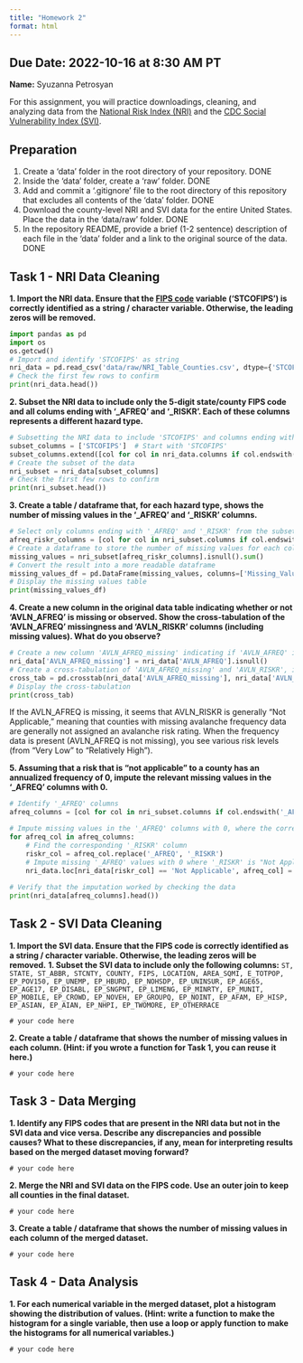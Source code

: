 ```yaml
---
title: "Homework 2"
format: html
---
```


__Due Date:__ 2022-10-16 at 8:30 AM PT
---


__Name:__ Syuzanna Petrosyan



For this assignment, you will practice downloadings, cleaning, and analyzing data from the [National Risk Index (NRI)](https://hazards.fema.gov/nri/) and the [CDC Social Vulnerability Index (SVI)](https://www.atsdr.cdc.gov/placeandhealth/svi/index.html).

## Preparation

1. Create a 'data' folder in the root directory of your repository.
DONE
1. Inside the 'data' folder, create a 'raw' folder.
DONE
1. Add and commit a '.gitignore' file to the root directory of this repository that excludes all contents of the 'data' folder.
DONE
1. Download the county-level NRI and SVI data for the entire United States. Place the data in the 'data/raw' folder.
DONE
1. In the repository README, provide a brief (1-2 sentence) description of each file in the 'data' folder and a link to the original source of the data.
DONE


## Task 1 - NRI Data Cleaning

__1. Import the NRI data. Ensure that the [FIPS code](https://en.wikipedia.org/wiki/Federal_Information_Processing_Standard_state_code) variable ('STCOFIPS') is correctly identified as a string / character variable. Otherwise, the leading zeros will be removed.__

```python
import pandas as pd
import os
os.getcwd()
# Import and identify 'STCOFIPS' as string
nri_data = pd.read_csv('data/raw/NRI_Table_Counties.csv', dtype={'STCOFIPS': str})
# Check the first few rows to confirm
print(nri_data.head())
```


__2. Subset the NRI data to include only the 5-digit state/county FIPS code and all colums ending with '\_AFREQ' and '\_RISKR'. Each of these columns represents a different hazard type.__

```python
# Subsetting the NRI data to include 'STCOFIPS' and columns ending with '_AFREQ' and '_RISKR'
subset_columns = ['STCOFIPS']  # Start with 'STCOFIPS'
subset_columns.extend([col for col in nri_data.columns if col.endswith('_AFREQ') or col.endswith('_RISKR')])
# Create the subset of the data
nri_subset = nri_data[subset_columns]
# Check the first few rows to confirm
print(nri_subset.head())
```

__3. Create a table / dataframe that, for each hazard type, shows the number of missing values in the '\_AFREQ' and '\_RISKR' columns.__
```python
# Select only columns ending with '_AFREQ' and '_RISKR' from the subset
afreq_riskr_columns = [col for col in nri_subset.columns if col.endswith('_AFREQ') or col.endswith('_RISKR')]
# Create a dataframe to store the number of missing values for each column
missing_values = nri_subset[afreq_riskr_columns].isnull().sum()
# Convert the result into a more readable dataframe
missing_values_df = pd.DataFrame(missing_values, columns=['Missing_Values'])
# Display the missing values table
print(missing_values_df)
```

__4. Create a new column in the original data table indicating whether or not 'AVLN_AFREQ' is missing or observed. Show the cross-tabulation of the 'AVLN_AFREQ' missingness and 'AVLN_RISKR' columns (including missing values). What do you observe?__
```python
# Create a new column 'AVLN_AFREQ_missing' indicating if 'AVLN_AFREQ' is missing
nri_data['AVLN_AFREQ_missing'] = nri_data['AVLN_AFREQ'].isnull()
# Create a cross-tabulation of 'AVLN_AFREQ_missing' and 'AVLN_RISKR', including missing values
cross_tab = pd.crosstab(nri_data['AVLN_AFREQ_missing'], nri_data['AVLN_RISKR'], dropna=False)
# Display the cross-tabulation
print(cross_tab)
```
If the AVLN_AFREQ is missing, it seems that AVLN_RISKR is generally "Not Applicable," meaning that counties with missing avalanche frequency data are generally not assigned an avalanche risk rating. When the frequency data is present (AVLN_AFREQ is not missing), you see various risk levels (from "Very Low" to "Relatively High").


__5. Assuming that a risk that is "not applicable" to a county has an annualized frequency of 0, impute the relevant missing values in the '\_AFREQ' columns with 0.__
```python
# Identify '_AFREQ' columns
afreq_columns = [col for col in nri_subset.columns if col.endswith('_AFREQ')]

# Impute missing values in the '_AFREQ' columns with 0, where the corresponding '_RISKR' is "Not Applicable"
for afreq_col in afreq_columns:
    # Find the corresponding '_RISKR' column
    riskr_col = afreq_col.replace('_AFREQ', '_RISKR')
    # Impute missing '_AFREQ' values with 0 where '_RISKR' is "Not Applicable"
    nri_data.loc[nri_data[riskr_col] == 'Not Applicable', afreq_col] = 0
    
# Verify that the imputation worked by checking the data
print(nri_data[afreq_columns].head())
```


## Task 2 - SVI Data Cleaning

__1. Import the SVI data. Ensure that the FIPS code is correctly identified as a string / character variable. Otherwise, the leading zeros will be removed.__
__1. Subset the SVI data to include only the following columns:__
`ST, STATE, ST_ABBR, STCNTY, COUNTY, FIPS, LOCATION, AREA_SQMI, E_TOTPOP, EP_POV150, EP_UNEMP, EP_HBURD, EP_NOHSDP, EP_UNINSUR, EP_AGE65, EP_AGE17, EP_DISABL, EP_SNGPNT, EP_LIMENG, EP_MINRTY, EP_MUNIT, EP_MOBILE, EP_CROWD, EP_NOVEH, EP_GROUPQ, EP_NOINT, EP_AFAM, EP_HISP, EP_ASIAN, EP_AIAN, EP_NHPI, EP_TWOMORE, EP_OTHERRACE`
```
# your code here
```
__2. Create a table / dataframe that shows the number of missing values in each column.
(Hint: if you wrote a function for Task 1, you can reuse it here.)__

```
# your code here
```

## Task 3 - Data Merging
__1. Identify any FIPS codes that are present in the NRI data but not in the SVI data and vice versa. Describe any discrepancies and possible causes? What to these discrepancies, if any, mean for interpreting results based on the merged dataset moving forward?__
```
# your code here
```
__2. Merge the NRI and SVI data on the FIPS code. Use an outer join to keep all counties in the final dataset.__
```
# your code here
```
__3. Create a table / dataframe that shows the number of missing values in each column of the merged dataset.__

```
# your code here
```

## Task 4 - Data Analysis

__1. For each numerical variable in the merged dataset, plot a histogram showing the distribution of values.
(Hint: write a function to make the histogram for a single variable, then use a loop or apply function to make the histograms for all numerical variables.)__

```
# your code here
```